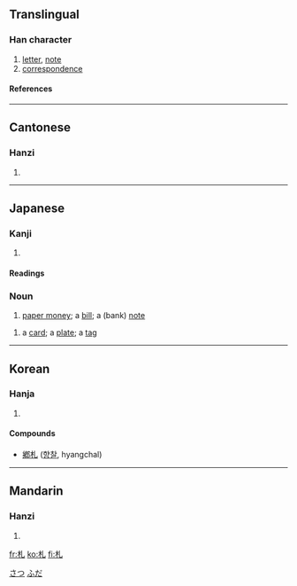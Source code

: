 {{see|箚}}

==Translingual==
===Han character===
{{Han char|rn=75|rad=木|as=01|sn=5|four=4291<sub>0</sub>|canj=木山 (DU)}}
# [[letter]], [[note]]
# [[correspondence]]
====References====
{{Han ref|kx=0509.110|dkj=14422|dj=0893.010|hdz=21153.010|uh=672D|ud=26413|bh=A5BE|bd=42430}}

----
==Cantonese==
===Hanzi===
{{yue-hanzi|jyut=|y=jaat3}}
# {{defn|Cantonese}}

----
==Japanese==
[[Category:1000_Japanese_basic_words|さつ]]
[[Category:1000_Japanese_basic_words|ふだ]]




===Kanji===
{{ja-kanji|grade=|rs=木01}}
# {{defn|Japanese}} 
====Readings====
{{ja-readings|on=[[さつ]] (satsu)|kun=[[ふだ]] (fuda), [[わかじに]] (wakajini)}}



===Noun===
{{ja-noun|k|count=|hira=さつ|kata=|rom=satsu|kanji=|kyu=|shin=|hidx=}}
# [[paper money]]; a [[bill]]; a (bank) [[note]]
{{ja-noun|k|count=|hira=ふだ|kata=|rom=fuda|kanji=|kyu=|shin=|hidx=}}
#a [[card]]; a [[plate]]; a [[tag]]

----

==Korean==
===Hanja===
{{ko-hanja|hangeul=[[찰]]|eumhun=|rv=chal|mr=ch'al|y=chal}}
# {{defn|Korean}}


====Compounds====
* [[鄕札]] ([[향찰]], hyangchal)

----
==Mandarin==
===Hanzi===
{{cmn-hanzi|pin=[[zhá]] (zha2)|wg=cha<sup>2</sup>}}
# {{defn|Mandarin}}

[[fr:札]]
[[ko:札]]
[[fi:札]]
